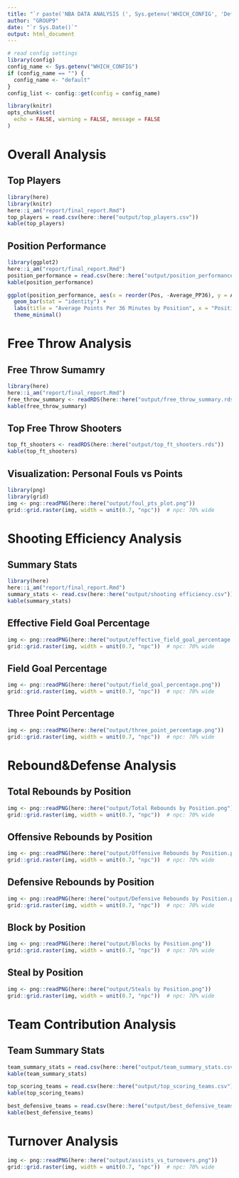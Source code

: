 ```yaml
---
title: "`r paste('NBA DATA ANALYSIS (', Sys.getenv('WHICH_CONFIG', 'Default'), ')')`"
author: "GROUP9"
date: "`r Sys.Date()`"
output: html_document
---
```


```r
# read config settings
library(config)
config_name <- Sys.getenv("WHICH_CONFIG")
if (config_name == "") {
  config_name <- "default"  
}
config_list <- config::get(config = config_name)
```

```r
library(knitr)
opts_chunk$set(
  echo = FALSE, warning = FALSE, message = FALSE
)
```
# Overall Analysis
## Top Players
```r
library(here)
library(knitr)
here::i_am("report/final_report.Rmd")
top_players = read.csv(here::here("output/top_players.csv"))
kable(top_players)

```
## Position Performance
```r
library(ggplot2)
here::i_am("report/final_report.Rmd")
position_performance = read.csv(here::here("output/position_performance.csv"))
kable(position_performance)

ggplot(position_performance, aes(x = reorder(Pos, -Average_PP36), y = Average_PP36, fill = Pos)) +
  geom_bar(stat = "identity") +
  labs(title = "Average Points Per 36 Minutes by Position", x = "Position", y = "PP36") +
  theme_minimal()

```

# Free Throw Analysis
## Free Throw Sumamry
```r
library(here)
here::i_am("report/final_report.Rmd")
free_throw_summary <- readRDS(here::here("output/free_throw_summary.rds"))
kable(free_throw_summary)
```

## Top Free Throw Shooters
```r
top_ft_shooters <- readRDS(here::here("output/top_ft_shooters.rds"))
kable(top_ft_shooters)
```

## Visualization: Personal Fouls vs Points
```r
library(png)
library(grid)
img <- png::readPNG(here::here("output/foul_pts_plot.png"))
grid::grid.raster(img, width = unit(0.7, "npc"))  # npc: 70% wide
```

# Shooting Efficiency Analysis
## Summary Stats
```r
library(here)
here::i_am("report/final_report.Rmd")
summary_stats <- read.csv(here::here("output/shooting efficiency.csv"))
kable(summary_stats)
```

## Effective Field Goal Percentage
```r
img <- png::readPNG(here::here("output/effective_field_goal_percentage.png"))
grid::grid.raster(img, width = unit(0.7, "npc"))  # npc: 70% wide
```

## Field Goal Percentage
```r
img <- png::readPNG(here::here("output/field_goal_percentage.png"))
grid::grid.raster(img, width = unit(0.7, "npc"))  # npc: 70% wide
```

## Three Point Percentage
```r
img <- png::readPNG(here::here("output/three_point_percentage.png"))
grid::grid.raster(img, width = unit(0.7, "npc"))  # npc: 70% wide
```


# Rebound&Defense Analysis


## Total Rebounds by Position
```r
img <- png::readPNG(here::here("output/Total Rebounds by Position.png"))
grid::grid.raster(img, width = unit(0.7, "npc"))  # npc: 70% wide
```

## Offensive Rebounds by Position
```r
img <- png::readPNG(here::here("output/Offensive Rebounds by Position.png"))
grid::grid.raster(img, width = unit(0.7, "npc"))  # npc: 70% wide
```

## Defensive Rebounds by Position
```r
img <- png::readPNG(here::here("output/Defensive Rebounds by Position.png"))
grid::grid.raster(img, width = unit(0.7, "npc"))  # npc: 70% wide
```

## Block by Position
```r
img <- png::readPNG(here::here("output/Blocks by Position.png"))
grid::grid.raster(img, width = unit(0.7, "npc"))  # npc: 70% wide
```

## Steal by Position
```r
img <- png::readPNG(here::here("output/Steals by Position.png"))
grid::grid.raster(img, width = unit(0.7, "npc"))  # npc: 70% wide
```

# Team Contribution Analysis
## Team Summary Stats
```r
team_summary_stats = read.csv(here::here("output/team_summary_stats.csv"))
kable(team_summary_stats)
```

```r
top_scoring_teams = read.csv(here::here("output/top_scoring_teams.csv"))
kable(top_scoring_teams)
```


```r
best_defensive_teams = read.csv(here::here("output/best_defensive_teams.csv"))
kable(best_defensive_teams)
```


# Turnover Analysis

```r
img <- png::readPNG(here::here("output/assists_vs_turnovers.png"))
grid::grid.raster(img, width = unit(0.7, "npc"))  # npc: 70% wide
```
